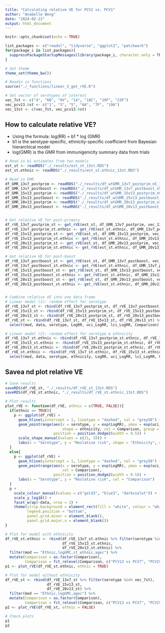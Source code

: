 ```yaml
---
title: "Calculating relative VE for PCV2 vs. PCV1"
author: "Anabelle Wong"
date: "2024-02-22"
output: html_document
---
```



```r
knitr::opts_chunk$set(echo = TRUE)

list_packages <- c("readxl", "tidyverse", "ggplot2", "patchwork")
for(package_i in list_packages){
  suppressPackageStartupMessages(library(package_i, character.only = TRUE))
}

# Set theme
theme_set(theme_bw())

# Readin in functions
source("./_functions/linear_3_get_rVE.R")

# Set vector of serotypes of interest
vec_7st <- c("4", "6B", "9V", "14", "18C", "19F", "23F")
vec_pcv13.6st <- c("1", "3", "5", "6A", "7F", "19A")
vec_13st <- c(vec_7st, vec_pcv13.6st)

```

## How to calculate relative VE?
* Using the formula: log(RR) = b1 * log (GMR)
* b1 is the serotype-specific, ethnicity-specific coefficient from Bayesian hierarchical model
* log(GMR) is the GMR from immunigenicity summary data from trials
``` r
# Read in b1 estimates from two models
est_st <- readRDS("./_results/est_st_13st.RDS")
est_st.ethnic <- readRDS("./_results/est_st.ethnic_13st.RDS")

# Read in GMR
df_GMR_13v7_postprim <- readRDS("./_results/df_wtGMR_13v7_postprim_n5_13st.RDS")
df_GMR_13v7_postboost <- readRDS("./_results/df_wtGMR_13v7_postboost_n5_13st.RDS")
df_GMR_15v13_postprim <- readRDS("./_results/df_wtGMR_15v13_postprim_n9_13st.RDS")
df_GMR_15v13_postboost <- readRDS("./_results/df_wtGMR_15v13_postboost_n11_13st.RDS")
df_GMR_20v13_postprim <- readRDS("./_results/df_wtGMR_20v13_postprim_n3_13st.RDS")
df_GMR_20v13_postboost <- readRDS("./_results/df_wtGMR_20v13_postboost_n4_13st.RDS")


# Get relative VE for post-primary
df_rVE_13v7_postprim_st <- get_rVE(est_st, df_GMR_13v7_postprim, vec_13st, vax_dose = "postprim")
df_rVE_13v7_postprim_st.ethnic <- get_rVE(est_st.ethnic, df_GMR_13v7_postprim, vec_13st, vax_dose = "postprim")
df_rVE_15v13_postprim_st <- get_rVE(est_st, df_GMR_15v13_postprim, vec_13st, vax_dose = "postprim")
df_rVE_15v13_postprim_st.ethnic <- get_rVE(est_st.ethnic, df_GMR_15v13_postprim, vec_13st, vax_dose = "postprim")
df_rVE_20v13_postprim_st <- get_rVE(est_st, df_GMR_20v13_postprim, vec_13st, vax_dose = "postprim")
df_rVE_20v13_postprim_st.ethnic <- get_rVE(est_st.ethnic, df_GMR_20v13_postprim, vec_13st, vax_dose = "postprim")

# Get relative VE for post-boost
df_rVE_13v7_postboost_st <- get_rVE(est_st, df_GMR_13v7_postboost, vec_13st, vax_dose = "postboost")
df_rVE_13v7_postboost_st.ethnic <- get_rVE(est_st.ethnic, df_GMR_13v7_postboost, vec_13st, vax_dose = "postboost")
df_rVE_15v13_postboost_st <- get_rVE(est_st, df_GMR_15v13_postboost, vec_13st, vax_dose = "postboost")
df_rVE_15v13_postboost_st.ethnic <- get_rVE(est_st.ethnic, df_GMR_15v13_postboost, vec_13st, vax_dose = "postboost")
df_rVE_20v13_postboost_st <- get_rVE(est_st, df_GMR_20v13_postboost, vec_13st, vax_dose = "postboost")
df_rVE_20v13_postboost_st.ethnic <- get_rVE(est_st.ethnic, df_GMR_20v13_postboost, vec_13st, vax_dose = "postboost")


# Combine relative VE into one data frame
# Linear model (1): random effect for serotype
df_rVE_13v7_st <- rbind(df_rVE_13v7_postprim_st, df_rVE_13v7_postboost_st) %>% mutate(Comparison = "PCV13 vs PCV7")
df_rVE_15v13_st <- rbind(df_rVE_15v13_postprim_st, df_rVE_15v13_postboost_st) %>% mutate(Comparison = "PCV15 vs PCV13")
df_rVE_20v13_st <- rbind(df_rVE_20v13_postprim_st, df_rVE_20v13_postboost_st) %>% mutate(Comparison = "PCV20 vs PCV13")
df_rVE_st <- rbind(df_rVE_13v7_st, df_rVE_15v13_st, df_rVE_20v13_st) %>% 
  select(mod, data, serotype, LogRR, uci_LogRR, lci_LogRR, Comparison)

# Linear model (2): random effect for serotype & ethnicity
df_rVE_13v7_st.ethnic <- rbind(df_rVE_13v7_postprim_st.ethnic, df_rVE_13v7_postboost_st.ethnic) %>% mutate(Comparison = "PCV13 vs PCV7")
df_rVE_15v13_st.ethnic <- rbind(df_rVE_15v13_postprim_st.ethnic, df_rVE_15v13_postboost_st.ethnic) %>% mutate(Comparison = "PCV15 vs PCV13")
df_rVE_20v13_st.ethnic <- rbind(df_rVE_20v13_postprim_st.ethnic, df_rVE_20v13_postboost_st.ethnic) %>% mutate(Comparison = "PCV20 vs PCV13")
df_rVE_st.ethnic <- rbind(df_rVE_13v7_st.ethnic, df_rVE_15v13_st.ethnic, df_rVE_20v13_st.ethnic) %>% 
  select(mod, data, serotype, ethnicity, LogRR, uci_LogRR, lci_LogRR, Comparison)
```


## Savea nd plot relative VE
``` r

# Save results
saveRDS(df_rVE_st, "./_results/df_rVE_st_13st.RDS")
saveRDS(df_rVE_st.ethnic, "./_results/df_rVE_st.ethnic_13st.RDS")

# Plot results
plot_rVE <- function(df_rVE, ethnic = c(TRUE, FALSE)){
  if(ethnic == TRUE){
    p <- ggplot(df_rVE) +
      geom_hline(yintercept = 1, linetype = "dashed", col = "grey50") +
      geom_pointrange(aes(x = serotype, y = exp(LogRR), ymax = exp(uci_LogRR), ymin = exp(lci_LogRR), 
                          shape = ethnicity, col = Comparison, group = Comparison),
                      position = position_dodge2(width = 0.5)) +
      scale_shape_manual(values = c(21, 19)) +
      labs(x = "Serotype", y = "Reslative risk", shape = "Ethnicity", col = "Comparison")
  }
  else{
    p <- ggplot(df_rVE) +
      geom_hline(yintercept = 1, linetype = "dashed", col = "grey50") +
      geom_pointrange(aes(x = serotype, y = exp(LogRR), ymax = exp(uci_LogRR), ymin = exp(lci_LogRR),
                          col = Comparison),
                      position = position_dodge2(width = 0.5)) +
      labs(x = "Serotype", y = "Reslative risk", col = "Comparison")
  }
  p +
    scale_colour_manual(values = c("gold3", "blue3", "darkviolet")) +
    scale_y_log10() +
    facet_wrap(~data, nrow = 2) +
    theme(strip.background = element_rect(fill = "white", colour = "white"),
          legend.position = "bottom",
          panel.grid.minor = element_blank(),
          panel.grid.major.x = element_blank())
}

# Plot for model with ethnicity
df_rVE_st.ethnic <- rbind(df_rVE_13v7_st.ethnic %>% filter(serotype %in% vec_7st),
                          df_rVE_15v13_st.ethnic,
                          df_rVE_20v13_st.ethnic) %>% 
  filter(mod == "Ethnic,logGMC,st_ethnic,agec") %>% 
  mutate(Comparison = as.factor(Comparison),
         Comparison = fct_relevel(Comparison, c("PCV13 vs PCV7", "PCV15 vs PCV13", "PCV20 vs PCV13")))
p1 <- plot_rVE(df_rVE_st.ethnic, ethnic = TRUE)

# Plot for model without ethnicity
df_rVE_st <- rbind(df_rVE_13v7_st %>% filter(serotype %in% vec_7st),
                   df_rVE_15v13_st,
                   df_rVE_20v13_st) %>% 
  filter(mod == "Ethnic,logGMC,agec") %>% 
  mutate(Comparison = as.factor(Comparison),
         Comparison = fct_relevel(Comparison, c("PCV13 vs PCV7", "PCV15 vs PCV13", "PCV20 vs PCV13")))
p2 <- plot_rVE(df_rVE_st, ethnic = FALSE)

# Check plots
p1
p2
```
